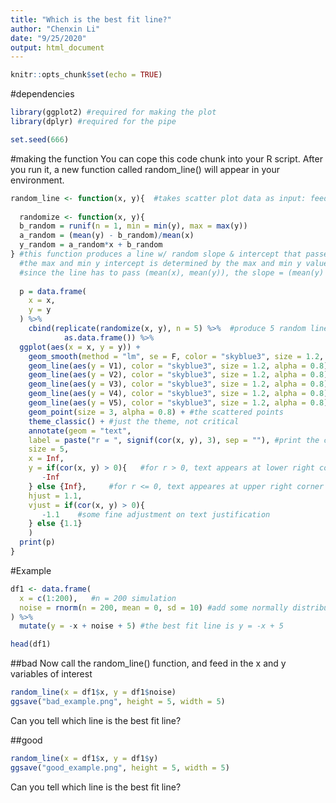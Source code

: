 ---
title: "Which is the best fit line?"
author: "Chenxin Li"
date: "9/25/2020"
output: html_document
---

```{r setup, include=FALSE}
knitr::opts_chunk$set(echo = TRUE)
```

#dependencies
```{r}
library(ggplot2) #required for making the plot
library(dplyr) #required for the pipe  
```

```{r}
set.seed(666)
```

#making the function 
You can cope this code chunk into your R script.
After you run it, a new function called random_line() will appear in your environment. 
```{r}
random_line <- function(x, y){  #takes scatter plot data as input: feed in x and y 
  
  randomize <- function(x, y){
  b_random = runif(n = 1, min = min(y), max = max(y))
  a_random = (mean(y) - b_random)/mean(x)
  y_random = a_random*x + b_random 
} #this function produces a line w/ random slope & intercept that passes (mean(x), mean(y)) 
  #the max and min y intercept is determined by the max and min y value 
  #since the line has to pass (mean(x), mean(y)), the slope = (mean(y) - y_intercept)/mean(x) 
  
  p = data.frame(
    x = x, 
    y = y 
  ) %>% 
    cbind(replicate(randomize(x, y), n = 5) %>%  #produce 5 random lines 
            as.data.frame()) %>% 
  ggplot(aes(x = x, y = y)) +
    geom_smooth(method = "lm", se = F, color = "skyblue3", size = 1.2, alpha = 0.8) + #your best fit line
    geom_line(aes(y = V1), color = "skyblue3", size = 1.2, alpha = 0.8) + 
    geom_line(aes(y = V2), color = "skyblue3", size = 1.2, alpha = 0.8) +
    geom_line(aes(y = V3), color = "skyblue3", size = 1.2, alpha = 0.8) +
    geom_line(aes(y = V4), color = "skyblue3", size = 1.2, alpha = 0.8) +
    geom_line(aes(y = V5), color = "skyblue3", size = 1.2, alpha = 0.8) +  #your 5 random lines
    geom_point(size = 3, alpha = 0.8) + #the scattered points
    theme_classic() + #just the theme, not critical 
    annotate(geom = "text", 
    label = paste("r = ", signif(cor(x, y), 3), sep = ""), #print the correlation coefficient 
    size = 5, 
    x = Inf, 
    y = if(cor(x, y) > 0){   #for r > 0, text appears at lower right corner 
       -Inf
    } else {Inf},     #for r <= 0, text appeares at upper right corner 
    hjust = 1.1,
    vjust = if(cor(x, y) > 0){
       -1.1    #some fine adjustment on text justification 
    } else {1.1}  
    ) 
  print(p)
} 
```


#Example 
```{r}
df1 <- data.frame(
  x = c(1:200),   #n = 200 simulation
  noise = rnorm(n = 200, mean = 0, sd = 10) #add some normally distributed noise 
) %>% 
  mutate(y = -x + noise + 5) #the best fit line is y = -x + 5

head(df1)
```
 
##bad 
Now call the random_line() function, and feed in the x and y variables of interest 
```{r}
random_line(x = df1$x, y = df1$noise) 
ggsave("bad_example.png", height = 5, width = 5)
```
Can you tell which line is the best fit line? 

##good
```{r}
random_line(x = df1$x, y = df1$y) 
ggsave("good_example.png", height = 5, width = 5)
```
Can you tell which line is the best fit line?












